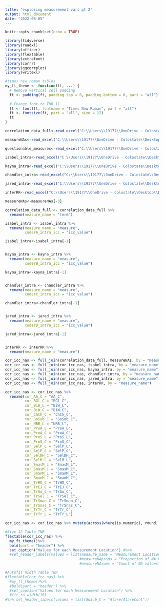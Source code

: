 ```yaml
---
title: "exploring measurement vars pt 2"
output: html_document
date: "2022-08-05"
---
```


```r
knitr::opts_chunk$set(echo = TRUE)
```

```r
library(tidyverse)
library(readxl)
library(officer)
library(flextable)
library(extrafont)
library(corrr)
library(ggcorrplot)
library(writexl)
```


```r
#times new roman tables
my_ft_theme <- function(ft, ...) {
  # Remove vertical cell padding
  ft <- padding(ft, padding.top = 0, padding.bottom = 0, part = "all")
  
  # Change font to TNR 11
  ft <- font(ft, fontname = "Times New Roman", part = "all")
  ft <- fontsize(ft, part = "all", size = 12)
  ft
}
```



```r
correlation_data_full<-read_excel("C:\\Users\\19177\\OneDrive - Colostate\\Desktop\\Dissertation\\headscan_dissertation\\correlation_data_full.xlsx")

measureNAs<-read_excel("C:\\Users\\19177\\OneDrive - Colostate\\Desktop\\Dissertation\\headscan_dissertation\\measureNAs.xlsx")

questionable_measures<-read_excel("C:\\Users\\19177\\OneDrive - Colostate\\Desktop\\Dissertation\\headscan_dissertation\\questionable_measures.xlsx")

isabel_intra<-read_excel("C:\\Users\\19177\\OneDrive - Colostate\\Desktop\\Dissertation\\headscan_dissertation\\isabel_intra.xlsx")

kayna_intra<-read_excel("C:\\Users\\19177\\OneDrive - Colostate\\Desktop\\Dissertation\\headscan_dissertation\\kayna_intra.xlsx")

chandler_intra<-read_excel("C:\\Users\\19177\\OneDrive - Colostate\\Desktop\\Dissertation\\headscan_dissertation\\chandler_intra.xlsx")

jared_intra<-read_excel("C:\\Users\\19177\\OneDrive - Colostate\\Desktop\\Dissertation\\headscan_dissertation\\jared_intra.xlsx")

interRR<-read_excel("C:\\Users\\19177\\OneDrive - Colostate\\Desktop\\Dissertation\\headscan_dissertation\\interRR.xlsx")
```



```r
measureNAs<-measureNAs[-3]

correlation_data_full <- correlation_data_full %>% 
  rename(measure_name = "term")

isabel_intra <- isabel_intra %>% 
  rename(measure_name = "measure",
         coderA_intra_icc = "icc_value")

isabel_intra<-isabel_intra[-1]


kayna_intra <- kayna_intra %>% 
  rename(measure_name = "measure",
         coderB_intra_icc = "icc_value")

kayna_intra<-kayna_intra[-1]


chandler_intra <- chandler_intra %>% 
  rename(measure_name = "measure",
         coderC_intra_icc = "icc_value")

chandler_intra<-chandler_intra[-1]


jared_intra <- jared_intra %>% 
  rename(measure_name = "measure",
         coderD_intra_icc = "icc_value")

jared_intra<-jared_intra[-1]


interRR <- interRR %>% 
  rename(measure_name = "measure")
```


```r
cor_icc_nas <- full_join(correlation_data_full, measureNAs, by = "measure_name")
cor_icc_nas <- full_join(cor_icc_nas, isabel_intra, by = "measure_name")
cor_icc_nas <- full_join(cor_icc_nas, kayna_intra, by = "measure_name")
cor_icc_nas <- full_join(cor_icc_nas, chandler_intra, by = "measure_name")
cor_icc_nas <- full_join(cor_icc_nas, jared_intra, by = "measure_name")
cor_icc_nas <- full_join(cor_icc_nas, interRR, by = "measure_name")
```


```r
cor_icc_nas <- cor_icc_nas %>% 
  rename(cor_AA_C = "AA_C",
         cor_BGl_C = "BGl_C",
         cor_BiW_L = "BiW_L",
         cor_BiW_C = "BiW_C",
         cor_ChCh_C = "ChCh_C",
         cor_GoSub_C = "GoSub_C",
         cor_NRB_L = "NRB_L",
         cor_ProA_L = "ProA_L",
         cor_ProA_C = "ProA_C",
         cor_ProS_L = "ProS_L",
         cor_ProS_C = "ProS_C",
         cor_SelP_L = "SelP_L",
         cor_SelP_C = "SelP_C",
         cor_SelDH_C = "SelDH_C",
         cor_SelM_L = "SelM_L",
         cor_SnasM_L = "SnasM_L",
         cor_SnasM_C = "SnasM_C",
         cor_SmanM_L = "SmanM_L",
         cor_SmanM_C = "SmanM_C",
         cor_TrHO_C = "TrHO_C",
         cor_TrEJ_C = "TrEJ_C",
         cor_TrGo_C = "TrGo_C",
         cor_TrSel_C = "TrSel_C",
         cor_TrSman_C = "TrSman_C",
         cor_TrSnas_C = "TrSnas_C",
         cor_TrTr_C = "TrTr_C",
         cor_TrTr_L = "TrTr_L")
```

```r
cor_icc_nas <- cor_icc_nas %>% mutate(across(where(is.numeric), round, digits=4))
```


```r
#Size 12 Table TNR
flextable(cor_icc_nas) %>%
  my_ft_theme()%>% 
  bold(part = "header") %>% 
  set_caption("Values for each Measurement Location") #%>% 
  #set_header_labels(values = list(measure_name = "Measurement Location",
                                  #measureNAprops = "Proportion of NA values",
                                  #measureNAsums = "Count of NA values"))

#Autofit Width Table TNR
#flextable(cor_icc_nas) %>%
  #my_ft_theme()%>% 
  #bold(part = "header") %>% 
  #set_caption("Values for each Measurement Location") %>% 
  #fit_to_width(10) 
#%>% set_header_labels(values = list(GoSub_C = "Alare/AlareCont"))
```

